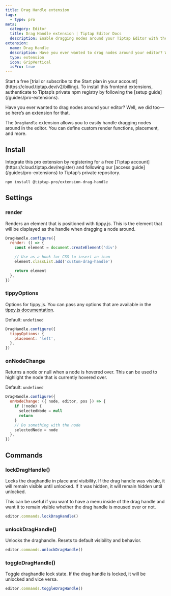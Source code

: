 ```yaml
---
title: Drag Handle extension
tags:
  - type: pro
meta:
  category: Editor
  title: Drag Handle extension | Tiptap Editor Docs
  description: Enable dragging nodes around your Tiptap Editor with the Drag Handle Extension. Learn how to set it up here in the Docs!
extension:
  name: Drag Handle
  description: Have you ever wanted to drag nodes around your editor? Well, we did too.
  type: extension
  icon: GripVertical
  isPro: true
---
```



<Requirements>
    <RequirementItem label="1. Activate trial or subscribe">
        Start a free [trial or subscribe to the Start plan in your account](https://cloud.tiptap.dev/v2/billing).
    </RequirementItem>
    <RequirementItem label="2. Install from private registry">
        To install this frontend extensions, authenticate to Tiptap’s private npm registry by following the [setup guide](/guides/pro-extensions).
    </RequirementItem>
</Requirements>


Have you ever wanted to drag nodes around your editor? Well, we did too—so here’s an extension for that.

The `DragHandle` extension allows you to easily handle dragging nodes around in the editor. You can define custom render functions, placement, and more.

<CodeDemo isPro path="/Extensions/DragHandle" />

## Install

<Callout title="Set up access to Tiptap's private repository" variant="info">
  Integrate this pro extension by registering for a free [Tiptap
  account](https://cloud.tiptap.dev/register) and following our [access
  guide](/guides/pro-extensions) to Tiptap’s private repository.
</Callout>

```bash
npm install @tiptap-pro/extension-drag-handle
```

## Settings

### render

Renders an element that is positioned with tippy.js. This is the element that will be displayed as the handle when dragging a node around.

```js
DragHandle.configure({
  render: () => {
    const element = document.createElement('div')

    // Use as a hook for CSS to insert an icon
    element.classList.add('custom-drag-handle')

    return element
  },
})
```

### tippyOptions

Options for tippy.js. You can pass any options that are available in the [tippy.js documentation](https://atomiks.github.io/tippyjs/v6/all-props/).

Default: `undefined`

```js
DragHandle.configure({
  tippyOptions: {
    placement: 'left',
  },
})
```

### onNodeChange

Returns a node or null when a node is hovered over. This can be used to highlight the node that is currently hovered over.

Default: `undefined`

```js
DragHandle.configure({
  onNodeChange: ({ node, editor, pos }) => {
    if (!node) {
      selectedNode = null
      return
    }
    // Do something with the node
    selectedNode = node
  },
})
```

## Commands

### lockDragHandle()

Locks the draghandle in place and visibility. If the drag handle was visible, it will remain visible until unlocked. If it was hidden, it will remain hidden until unlocked.

This can be useful if you want to have a menu inside of the drag handle and want it to remain visible whether the drag handle is moused over or not.

```js
editor.commands.lockDragHandle()
```

### unlockDragHandle()

Unlocks the draghandle. Resets to default visibility and behavior.

```js
editor.commands.unlockDragHandle()
```

### toggleDragHandle()

Toggle draghandle lock state. If the drag handle is locked, it will be unlocked and vice versa.

```js
editor.commands.toggleDragHandle()
```
